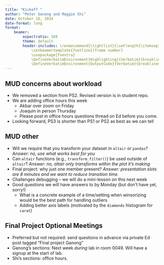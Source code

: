 ```yaml
---
title: "Kickoff "
author: "Peter Ganong and Maggie Shi"
date: October 16, 2024
date-format: long
format: 
    beamer:
        aspectratio: 169
        theme: default
        header-includes: \renewcommand{\tightlist}{\setlength{\itemsep}{3ex}\setlength{\parskip}{0pt}}
            \setbeamertemplate{footline}[frame number]
            \usepackage{fvextra}
            \DefineVerbatimEnvironment{Highlighting}{Verbatim}{breaklines,commandchars=\\\{\}}
            \DefineVerbatimEnvironment{OutputCode}{Verbatim}{breaklines,commandchars=\\\{\}}
---
```



## MUD concerns about workload
* We removed a section from PS2. Revised version is in student repo.
* We are adding office hours this week
    * Akbar over zoom on Friday
    * Joaquin in person Thursday
    * Please post in office hours questions thread on Ed before you come.
* Looking forward, PS3 is shorter than PS1 or PS2 as best as we can tell

## MUD other
* Will we require that you transform your dataset in `altair` or `pandas`? _Answer: no, use what works best for you_
* Can `altair` functions (e.g., `transform_filter()`) be used outside of `altair`? _Answer: no, altair only transforms within the plot it's making_
* Final project: why just one member present? _Answer: presentation slots are 8 minutes and we want to reduce transition time. _
* Challenges debugging -- we will do a mini-lesson on this next week
* Good questions we will have answers to by Monday (but don't have yet, sorry!)
    * What is a concrete example of a time/setting when winsorizing would be the best path for handling outliers
    * Adding better axis labels (motivated by the `diamonds` histogram for `carat`)

## Final Project Optional Meetings
* Preferred but not required: send questions in advance via private Ed post tagged "Final project Ganong"
* Ganong's sections: Next week *during* lab in room 0049. Will have a signup at the start of lab.
* Shi's sections: office hours.